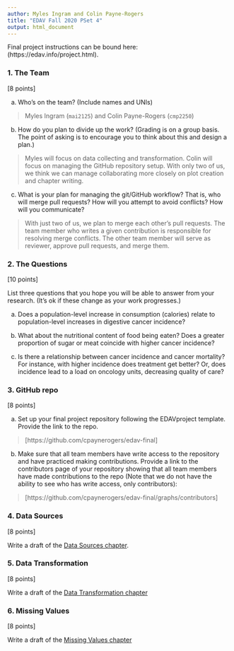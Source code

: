 ```yaml
---
author: Myles Ingram and Colin Payne-Rogers
title: "EDAV Fall 2020 PSet 4"
output: html_document
---
```


Final project instructions can be bound here: (https://edav.info/project.html).
    
### 1. The Team

[8 points]

a) Who's on the team? (Include names and UNIs)

> Myles Ingram (`mai2125`) and Colin Payne-Rogers (`cmp2250`)

b) How do you plan to divide up the work? (Grading is on a group basis. The point of asking is to encourage you to think about this and design a plan.)

> Myles will focus on data collecting and transformation. Colin will focus on managing the GitHub repository setup. With only two of us, we think we can manage collaborating more closely on plot creation and chapter writing.

c) What is your plan for managing the git/GitHub workflow? That is, who will merge pull requests? How will you attempt to avoid conflicts? How will you communicate?

> With just two of us, we plan to merge each other's pull requests. The team member who writes a given contribution is responsible for resolving merge conflicts. The other team member will serve as reviewer, approve pull requests, and merge them.

### 2. The Questions

[10 points]

List three questions that you hope you will be able to answer from your research. (It's ok if these change as your work progresses.)

a) Does a population-level increase in consumption (calories) relate to population-level increases in digestive cancer incidence?

b) What about the nutritional content of food being eaten? Does a greater proportion of sugar or meat coincide with higher cancer incidence?

c) Is there a relationship between cancer incidence and cancer mortality? For instance, with higher incidence does treatment get better? Or, does incidence lead to a load on oncology units, decreasing quality of care?

### 3. GitHub repo

[8 points]

a) Set up your final project repository following the EDAVproject template. Provide the link to the repo.

> [https://github.com/cpaynerogers/edav-final]

b) Make sure that all team members have write access to the repository and have practiced making contributions. Provide a link to the contributors page of your repository showing that all team members have made contributions to the repo (Note that we do not have the ability to see who has write access, only contributors):

> [https://github.com/cpaynerogers/edav-final/graphs/contributors]

### 4. Data Sources

[8 points]

Write a draft of the [Data Sources chapter](https://edav.info/project#report-format).


### 5. Data Transformation

[8 points]

Write a draft of the [Data Transformation chapter](https://edav.info/project#report-format)


### 6. Missing Values

[8 points]

Write a draft of the [Missing Values chapter](https://edav.info/project#report-format)


